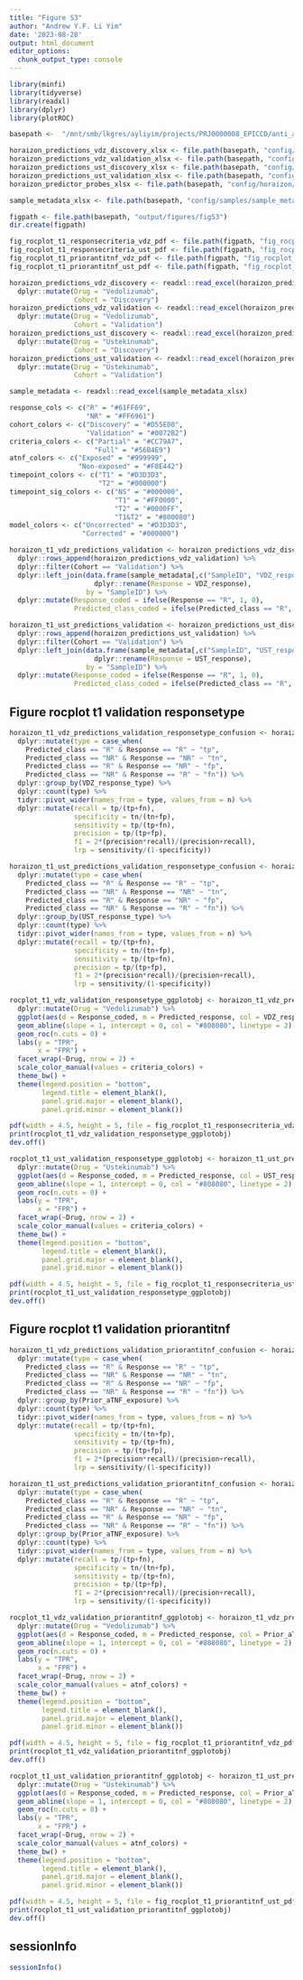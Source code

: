 ```yaml
---
title: "Figure S3"
author: "Andrew Y.F. Li Yim"
date: '2023-08-28'
output: html_document
editor_options: 
  chunk_output_type: console
---
```


```r
library(minfi)
library(tidyverse)
library(readxl)
library(dplyr)
library(plotROC)
```

```r
basepath <-  "/mnt/smb/lkgres/ayliyim/projects/PRJ0000008_EPICCD/anti_a4b7_il1223_dnam"

horaizon_predictions_vdz_discovery_xlsx <- file.path(basepath, "config/horaizon/predictions_Vedolizumab_discovery.xlsx")
horaizon_predictions_vdz_validation_xlsx <- file.path(basepath, "config/horaizon/predictions_Vedolizumab_validation.xlsx")
horaizon_predictions_ust_discovery_xlsx <- file.path(basepath, "config/horaizon/predictions_Ustekinumab_discovery.xlsx")
horaizon_predictions_ust_validation_xlsx <- file.path(basepath, "config/horaizon/predictions_Ustekinumab_validation.xlsx")
horaizon_predictor_probes_xlsx <- file.path(basepath, "config/horaizon/predictor_cpgs.xlsx")

sample_metadata_xlsx <- file.path(basepath, "config/samples/sample_metadata.xlsx")
```

```r
figpath <- file.path(basepath, "output/figures/figS3")
dir.create(figpath)

fig_rocplot_t1_responsecriteria_vdz_pdf <- file.path(figpath, "fig_rocplot_t1_responsecriteria_vdz.pdf")
fig_rocplot_t1_responsecriteria_ust_pdf <- file.path(figpath, "fig_rocplot_t1_responsecriteria_ust.pdf")
fig_rocplot_t1_priorantitnf_vdz_pdf <- file.path(figpath, "fig_rocplot_t1_priorantitnf_vdz.pdf")
fig_rocplot_t1_priorantitnf_ust_pdf <- file.path(figpath, "fig_rocplot_t1_priorantitnf_ust.pdf")
```

```r
horaizon_predictions_vdz_discovery <- readxl::read_excel(horaizon_predictions_vdz_discovery_xlsx, skip = 1) %>%
  dplyr::mutate(Drug = "Vedolizumab",
                Cohort = "Discovery")
horaizon_predictions_vdz_validation <- readxl::read_excel(horaizon_predictions_vdz_validation_xlsx, skip = 1) %>%
  dplyr::mutate(Drug = "Vedolizumab",
                Cohort = "Validation")
horaizon_predictions_ust_discovery <- readxl::read_excel(horaizon_predictions_ust_discovery_xlsx, skip = 1) %>%
  dplyr::mutate(Drug = "Ustekinumab",
                Cohort = "Discovery")
horaizon_predictions_ust_validation <- readxl::read_excel(horaizon_predictions_ust_validation_xlsx, skip = 1) %>%
  dplyr::mutate(Drug = "Ustekinumab",
                Cohort = "Validation")

sample_metadata <- readxl::read_excel(sample_metadata_xlsx)
```

```r
response_cols <- c("R" = "#61FF69",
                   "NR" = "#FF6961")
cohort_colors <- c("Discovery" = "#D55E00",
                   "Validation" = "#0072B2")
criteria_colors <- c("Partial" = "#CC79A7",
                     "Full" = "#56B4E9")
atnf_colors <- c("Exposed" = "#999999",
                 "Non-exposed" = "#F0E442")
timepoint_colors <- c("T1" = "#D3D3D3",
                      "T2" = "#000000")
timepoint_sig_colors <- c("NS" = "#000000",
                          "T1" = "#FF0000",
                          "T2" = "#0000FF",
                          "T1&T2" = "#800080")
model_colors <- c("Uncorrected" = "#D3D3D3",
                  "Corrected" = "#000000")
```

```r
horaizon_t1_vdz_predictions_validation <- horaizon_predictions_vdz_discovery  %>%
  dplyr::rows_append(horaizon_predictions_vdz_validation) %>%
  dplyr::filter(Cohort == "Validation") %>%
  dplyr::left_join(data.frame(sample_metadata[,c("SampleID", "VDZ_response", "VDZ_response_type", "Prior_aTNF_exposure")]) %>%
                     dplyr::rename(Response = VDZ_response), 
                   by = "SampleID") %>%
  dplyr::mutate(Response_coded = ifelse(Response == "R", 1, 0),
                Predicted_class_coded = ifelse(Predicted_class == "R", 1, 0)) 

horaizon_t1_ust_predictions_validation <- horaizon_predictions_ust_discovery  %>%
  dplyr::rows_append(horaizon_predictions_ust_validation) %>%
  dplyr::filter(Cohort == "Validation") %>%
  dplyr::left_join(data.frame(sample_metadata[,c("SampleID", "UST_response", "UST_response_type", "Prior_aTNF_exposure")]) %>%
                     dplyr::rename(Response = UST_response), 
                   by = "SampleID") %>%
  dplyr::mutate(Response_coded = ifelse(Response == "R", 1, 0),
                Predicted_class_coded = ifelse(Predicted_class == "R", 1, 0))
```

## Figure rocplot t1 validation responsetype

```r
horaizon_t1_vdz_predictions_validation_responsetype_confusion <- horaizon_t1_vdz_predictions_validation %>%
  dplyr::mutate(type = case_when(
    Predicted_class == "R" & Response == "R" ~ "tp",
    Predicted_class == "NR" & Response == "NR" ~ "tn",
    Predicted_class == "R" & Response == "NR" ~ "fp",
    Predicted_class == "NR" & Response == "R" ~ "fn")) %>%
  dplyr::group_by(VDZ_response_type) %>%
  dplyr::count(type) %>%
  tidyr::pivot_wider(names_from = type, values_from = n) %>%
  dplyr::mutate(recall = tp/(tp+fn),
                specificity = tn/(tn+fp),
                sensitivity = tp/(tp+fn),
                precision = tp/(tp+fp),
                f1 = 2*(precision*recall)/(precision+recall),
                lrp = sensitivity/(1-specificity)) 

horaizon_t1_ust_predictions_validation_responsetype_confusion <- horaizon_t1_ust_predictions_validation %>%
  dplyr::mutate(type = case_when(
    Predicted_class == "R" & Response == "R" ~ "tp",
    Predicted_class == "NR" & Response == "NR" ~ "tn",
    Predicted_class == "R" & Response == "NR" ~ "fp",
    Predicted_class == "NR" & Response == "R" ~ "fn")) %>%
  dplyr::group_by(UST_response_type) %>%
  dplyr::count(type) %>%
  tidyr::pivot_wider(names_from = type, values_from = n) %>%
  dplyr::mutate(recall = tp/(tp+fn),
                specificity = tn/(tn+fp),
                sensitivity = tp/(tp+fn),
                precision = tp/(tp+fp),
                f1 = 2*(precision*recall)/(precision+recall),
                lrp = sensitivity/(1-specificity)) 
```

```r
rocplot_t1_vdz_validation_responsetype_ggplotobj <- horaizon_t1_vdz_predictions_validation %>% 
  dplyr::mutate(Drug = "Vedolizumab") %>%
  ggplot(aes(d = Response_coded, m = Predicted_response, col = VDZ_response_type)) +
  geom_abline(slope = 1, intercept = 0, col = "#808080", linetype = 2) +
  geom_roc(n.cuts = 0) +
  labs(y = "TPR",
       x = "FPR") +
  facet_wrap(~Drug, nrow = 2) +
  scale_color_manual(values = criteria_colors) +
  theme_bw() +
  theme(legend.position = "bottom",
        legend.title = element_blank(),
        panel.grid.major = element_blank(), 
        panel.grid.minor = element_blank())

pdf(width = 4.5, height = 5, file = fig_rocplot_t1_responsecriteria_vdz_pdf)
print(rocplot_t1_vdz_validation_responsetype_ggplotobj)
dev.off()

rocplot_t1_ust_validation_responsetype_ggplotobj <- horaizon_t1_ust_predictions_validation %>% 
  dplyr::mutate(Drug = "Ustekinumab") %>%
  ggplot(aes(d = Response_coded, m = Predicted_response, col = UST_response_type)) +
  geom_abline(slope = 1, intercept = 0, col = "#808080", linetype = 2) +
  geom_roc(n.cuts = 0) +
  labs(y = "TPR",
       x = "FPR") +
  facet_wrap(~Drug, nrow = 2) +
  scale_color_manual(values = criteria_colors) +
  theme_bw() +
  theme(legend.position = "bottom",
        legend.title = element_blank(),
        panel.grid.major = element_blank(), 
        panel.grid.minor = element_blank())

pdf(width = 4.5, height = 5, file = fig_rocplot_t1_responsecriteria_ust_pdf)
print(rocplot_t1_ust_validation_responsetype_ggplotobj)
dev.off()
```

## Figure rocplot t1 validation priorantitnf

```r
horaizon_t1_vdz_predictions_validation_priorantitnf_confusion <- horaizon_t1_vdz_predictions_validation %>%
  dplyr::mutate(type = case_when(
    Predicted_class == "R" & Response == "R" ~ "tp",
    Predicted_class == "NR" & Response == "NR" ~ "tn",
    Predicted_class == "R" & Response == "NR" ~ "fp",
    Predicted_class == "NR" & Response == "R" ~ "fn")) %>%
  dplyr::group_by(Prior_aTNF_exposure) %>%
  dplyr::count(type) %>%
  tidyr::pivot_wider(names_from = type, values_from = n) %>%
  dplyr::mutate(recall = tp/(tp+fn),
                specificity = tn/(tn+fp),
                sensitivity = tp/(tp+fn),
                precision = tp/(tp+fp),
                f1 = 2*(precision*recall)/(precision+recall),
                lrp = sensitivity/(1-specificity)) 

horaizon_t1_ust_predictions_validation_priorantitnf_confusion <- horaizon_t1_ust_predictions_validation %>%
  dplyr::mutate(type = case_when(
    Predicted_class == "R" & Response == "R" ~ "tp",
    Predicted_class == "NR" & Response == "NR" ~ "tn",
    Predicted_class == "R" & Response == "NR" ~ "fp",
    Predicted_class == "NR" & Response == "R" ~ "fn")) %>%
  dplyr::group_by(Prior_aTNF_exposure) %>%
  dplyr::count(type) %>%
  tidyr::pivot_wider(names_from = type, values_from = n) %>%
  dplyr::mutate(recall = tp/(tp+fn),
                specificity = tn/(tn+fp),
                sensitivity = tp/(tp+fn),
                precision = tp/(tp+fp),
                f1 = 2*(precision*recall)/(precision+recall),
                lrp = sensitivity/(1-specificity)) 
```

```r
rocplot_t1_vdz_validation_priorantitnf_ggplotobj <- horaizon_t1_vdz_predictions_validation %>% 
  dplyr::mutate(Drug = "Vedolizumab") %>%
  ggplot(aes(d = Response_coded, m = Predicted_response, col = Prior_aTNF_exposure)) +
  geom_abline(slope = 1, intercept = 0, col = "#808080", linetype = 2) +
  geom_roc(n.cuts = 0) +
  labs(y = "TPR",
       x = "FPR") +
  facet_wrap(~Drug, nrow = 2) +
  scale_color_manual(values = atnf_colors) +
  theme_bw() +
  theme(legend.position = "bottom",
        legend.title = element_blank(),
        panel.grid.major = element_blank(), 
        panel.grid.minor = element_blank())

pdf(width = 4.5, height = 5, file = fig_rocplot_t1_priorantitnf_vdz_pdf)
print(rocplot_t1_vdz_validation_priorantitnf_ggplotobj)
dev.off()

rocplot_t1_ust_validation_priorantitnf_ggplotobj <- horaizon_t1_ust_predictions_validation %>% 
  dplyr::mutate(Drug = "Ustekinumab") %>%
  ggplot(aes(d = Response_coded, m = Predicted_response, col = Prior_aTNF_exposure)) +
  geom_abline(slope = 1, intercept = 0, col = "#808080", linetype = 2) +
  geom_roc(n.cuts = 0) +
  labs(y = "TPR",
       x = "FPR") +
  facet_wrap(~Drug, nrow = 2) +
  scale_color_manual(values = atnf_colors) +
  theme_bw() +
  theme(legend.position = "bottom",
        legend.title = element_blank(),
        panel.grid.major = element_blank(), 
        panel.grid.minor = element_blank())

pdf(width = 4.5, height = 5, file = fig_rocplot_t1_priorantitnf_ust_pdf)
print(rocplot_t1_ust_validation_priorantitnf_ggplotobj)
dev.off()
```

## sessionInfo

```r
sessionInfo()
```

